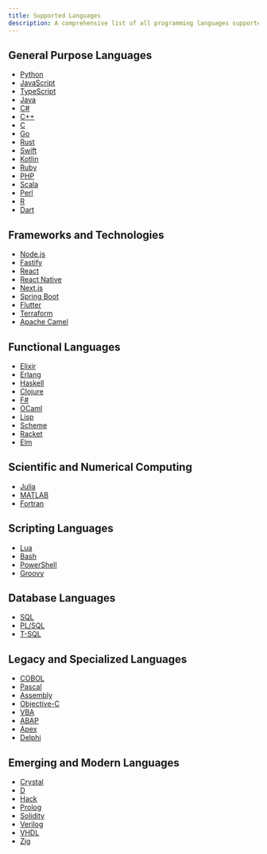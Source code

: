 ```yaml
---
title: Supported Languages
description: A comprehensive list of all programming languages supported by Gravity Cloud AI
---
```


## General Purpose Languages

- [Python](/languages/python)
- [JavaScript](/languages/javascript)
- [TypeScript](/languages/typescript)
- [Java](/languages/java)
- [C#](/languages/csharp)
- [C++](/languages/cpp)
- [C](/languages/c)
- [Go](/languages/go)
- [Rust](/languages/rust)
- [Swift](/languages/swift)
- [Kotlin](/languages/kotlin)
- [Ruby](/languages/ruby)
- [PHP](/languages/php)
- [Scala](/languages/scala)
- [Perl](/languages/perl)
- [R](/languages/r)
- [Dart](/languages/dart)

## Frameworks and Technologies

- [Node.js](/languages/nodejs)
- [Fastify](/languages/fastify)
- [React](/languages/react)
- [React Native](/languages/react-native)
- [Next.js](/languages/next-js)
- [Spring Boot](/languages/springboot)
- [Flutter](/languages/flutter)
- [Terraform](/languages/terraform)
- [Apache Camel](/languages/camel)

## Functional Languages

- [Elixir](/languages/elixir)
- [Erlang](/languages/erlang)
- [Haskell](/languages/haskell)
- [Clojure](/languages/clojure)
- [F#](/languages/f-sharp)
- [OCaml](/languages/ocaml)
- [Lisp](/languages/lisp)
- [Scheme](/languages/scheme)
- [Racket](/languages/racket)
- [Elm](/languages/elm)

## Scientific and Numerical Computing

- [Julia](/languages/julia)
- [MATLAB](/languages/matlab)
- [Fortran](/languages/fortran)

## Scripting Languages

- [Lua](/languages/lua)
- [Bash](/languages/bash)
- [PowerShell](/languages/powershell)
- [Groovy](/languages/groovy)

## Database Languages

- [SQL](/languages/sql)
- [PL/SQL](/languages/plsql)
- [T-SQL](/languages/tsql)

## Legacy and Specialized Languages

- [COBOL](/languages/cobol)
- [Pascal](/languages/pascal)
- [Assembly](/languages/assembly)
- [Objective-C](/languages/objective-c)
- [VBA](/languages/vba)
- [ABAP](/languages/abap)
- [Apex](/languages/apex)
- [Delphi](/languages/delphi)

## Emerging and Modern Languages

- [Crystal](/languages/crystal)
- [D](/languages/d)
- [Hack](/languages/hack)
- [Prolog](/languages/prolog)
- [Solidity](/languages/solidity)
- [Verilog](/languages/verilog)
- [VHDL](/languages/vhdl)
- [Zig](/languages/zig)